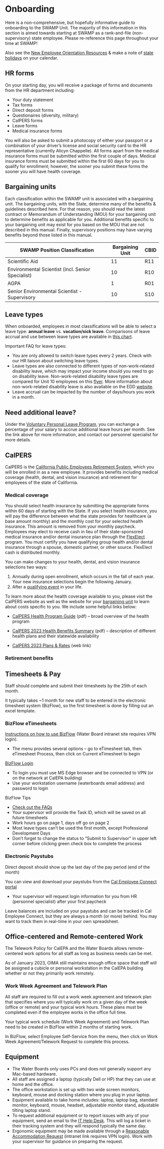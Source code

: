 # Onboarding

Here is a non-comprehensive, but hopefully informative guide to onboarding to the SWAMP Unit. The majority of this information in this section is aimed towards starting at SWAMP as a rank-and-file (non-supervisory) state employee. Please re-reference this page throughout your time at SWAMP!

Also see the [New Employee Orientation Resources](https://waternet.waterboards.ca.gov/das/benefits/emp_orientation.shtml) & make a note of [state holidays](https://www.calhr.ca.gov/employees/pages/state-holidays.aspx) on your calendar.

## HR forms

On your starting day, you will receive a package of forms and documents from the HR department including:

-   Your duty statement
-   Tax forms
-   Direct deposit forms
-   Questionaires (diversity, military)
-   CalPERS forms
-   Leave forms
-   Medical insurance forms

You will also be asked to submit a photocopy of either your passport or a combination of your driver's license and social security card to the HR representative (currently Alicyn Chappelle). All forms apart from the medical insurance forms must be submitted within the first couple of days. Medical insurance forms must be submitted within the first 60 days for you to qualify for enrollment; however, the sooner you submit these forms the sooner you will have health coverage.

## Bargaining units

Each classification within the SWAMP unit is associated with a bargaining unit. The bargaining units, with the State, determine many of the benefits & guidelines described here. For that reason, you should read the latest contract or Memorandum of Understanding (MOU) for your bargaining unit to determine benefits as applicable for you. Additional benefits specific to your bargaining unit may exist for you based on the MOU that are not described in this manual. Finally, supervisory positions may have varying benefits beyond those listed in this manual.

| SWAMP Position Classification                     | Bargaining Unit | CBID |
|---------------------------------------------------|-----------------|------|
| Scientific Aid                                    | 11              | R11  |
| Environmental Scientist (incl. Senior Specialist) | 10              | R10  |
| AGPA                                              | 1               | R01  |
| Senior Environmental Scientist - Supervisory      | 10              | S10  |

## Leave types

When onboarded, employees in most classifications will be able to select a leave type: **annual leave** vs. **vacation/sick leave**. Comparisons of leave accrual and use between leave types are available in [this chart](https://www.calhr.ca.gov/employees/Pages/vacation-vs-annual-leave-comparison-chart.aspx).

Important FAQ for leave types:

-   You are only allowed to switch leave types every 2 years. Check with our HR liaison about switching leave types.
-   Leave types are also connected to different types of non-work-related disability leave, which may impact your income should you need to go on disability leave. Non-work-related disability leave types are compared for Unit 10 employees on this [flyer](https://capsscientists.org/wp-content/uploads/2018/02/Facts-about-ENDI.pdf). More information about non-work-related disability leave is also available on the EDD [website](https://edd.ca.gov/).
-   Leave accrual can be impacted by the number of days/hours you work in a month.

::: callout-tip
## Need additional leave?

Under the [Voluntary Personal Leave Program](https://hrmanual.calhr.ca.gov/Home/ManualItem/1/2114), you can exchange a percentage of your salary to accrue additional leave hours per month. See the link above for more information, and contact our personnel specialist for more details.
:::

## CalPERS

CalPERS is the [California Public Employees Retirement System](https://www.calpers.ca.gov/), which you will be enrolled in as a new employee. It provides benefits including medical coverage (health, dental, and vision insurance) and retirement for employees of the state of California.

### Medical coverage

You should select health insurance by submitting the appropriate forms within 60 days of starting with the State. If you select health insurance, you will pay the difference between what the state provides for healthcare (a base amount monthly) and the monthly cost for your selected health insurance. This amount is removed from your monthly paycheck. Employees may elect to receive cash in lieu of their state-sponsored medical insurance and/or dental insurance plan through the [FlexElect](https://www.calhr.ca.gov/state-hr-professionals/Pages/benefits-administration-manual-flexelect.aspx) program. You must certify you have qualifying group health and/or dental insurance through a spouse, domestic partner, or other source. FlexElect cash is distributed monthly.

You can make changes to your health, dental, and vision insurance selections two ways:

1.  Annually during open enrollment, which occurs in the fall of each year. Your new insurance selections begin the following January.
2.  After a [qualifying event](https://www.insurance.ca.gov/01-consumers/110-health/30-have/qual-life-events.cfm) in your life.

To learn more about the health coverage available to you, please visit the CalPERS website as well as the website for your [bargaining unit](https://cawaterboarddatacenter.github.io/swamp-manual/onboarding.html#bargaining-units) to learn about costs specific to you. We include some helpful links below:

-   [CalPERS Health Program Guide](https://www.calpers.ca.gov/docs/forms-publications/health-program-guide.pdf) (pdf) -- broad overview of the health program

-   [CalPERS 2023 Health Benefits Summary](https://www.calpers.ca.gov/docs/forms-publications/2023-health-benefit-summary.pdf) (pdf) -- description of different health plans and their statewide availability

-   [CalPERS 2023 Plans & Rates](https://www.calpers.ca.gov/page/active-members/health-benefits/plans-and-rates) (web link)

### Retirement benefits

## Timesheets & Pay

Staff should complete and submit their timesheets by the 25th of each month.

It typically takes \~1 month for new staff to be entered in the electronic timesheet system (BizFlow), so the first timesheet is done by filling out an excel template.

### BizFlow eTimesheets

[Instructions on how to use BizFlow](https://waternet.waterboards.ca.gov/das/human_resources/docs/BizFlow_Gen_Instructions_15Jul2022.pdf) (Water Board intranet site requires VPN login).

-   The menu provides several options -- go to eTimesheet tab, then eTimesheet Process, then click on Current eTimesheet to begin

[BizFlow Login](https://ework.waterboards.ca.gov/bizflow/index.jsp?v=_5FtHCSz6JfUxrK7)

-   To login you must use MS Edge browser and be connected to VPN (or on the network at CalEPA building)
-   Use your workstation username (waterboards email address) and password to login

BizFlow Tips

-   [Check out the FAQs](https://waternet.waterboards.ca.gov/das/human_resources/docs/BizFlow_FAQs.pdf)
-   Your supervisor will provide the Task ID, which will be saved on all future timesheets
-   Work hours go on page 1, days off go on page 2
-   Most leave types can't be used the first month, except Professional Development Days
-   Don't forget to change the status to "Submit to Supervisor" in upper left corner before clicking green check box to complete the process

### Electronic Paystubs

Direct deposit should show up the last day of the pay period (end of the month)

You can view and download your paystubs from the [Cal Employee Connect portal](https://connect.sco.ca.gov/)

-   Your supervisor will request login information for you from HR (personnel specialist) after your first paycheck

Leave balances are included on your paystubs and can be tracked in Cal Employee Connect, but they are always a month (or more) behind. You may want to track them in real-time in your own spreadsheet.

## Office-centered and Remote-centered Work

The Telework Policy for CalEPA and the Water Boards allows remote-centered work options for all staff as long as business needs can be met.

As of January 2023, OIMA still maintains enough office space that staff will be assigned a cubicle or personal workstation in the CalEPA building whether or not they primarily work remotely.

### Work Week Agreement and Telework Plan

All staff are required to fill out a work week agreement and telework plan that specifies where you will typically work on a given day of the week (office or remote) and your typical work hours. These plans must be completed even if the employee works in the office full time.

Your typical work schedule (Work Week Agreement) and Telework Plan need to be created in BizFlow within 2 months of starting work.

In BizFlow, select Employee Self-Service from the menu, then click on Work Week Agreement/Telework Request to complete this process.

## Equipment

-   The Water Boards only uses PCs and does not generally support any Mac-based hardware.
-   All staff are assigned a laptop (typically Dell or HP) that they can use at home and the office.
-   The office workstation is set up with two wide screen monitors, keyboard, mouse and docking station where you plug in your laptop.
-   Equipment available to take home includes: laptop, laptop bag, standard monitor, keyboard, mouse, headset, adjustable monitor stand, adjustable tilting laptop stand.
-   To request additional equipment or to report issues with any of your equipment, send an email to the [IT Help Desk](mailto:help@waterboards.ca.gov). This will log a ticket in their tracking system and they will respond typically the same day.
-   Ergonomic equipment may be made available through a [Reasonable Accommodation Request](https://waternet.waterboards.ca.gov/eeo/reasonable/index.shtml) (intranet link requires VPN login). Work with your supervisor for guidance on preparing the request.

